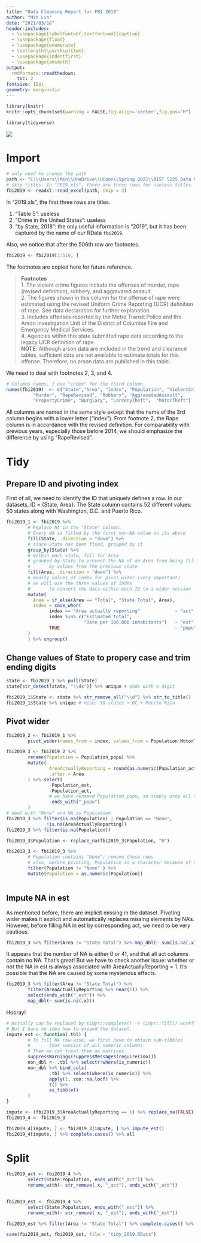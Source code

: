 ---
title: "Data Cleaning Report for FBI 2019"
author: "Min Lin"
date: "2021/03/18"
header-includes:
  - \usepackage[labelfont=bf,textfont=md]{caption}  
  - \usepackage{float}
  - \usepackage{enumerate}
  - \setlength{\parskip}{1em}
  - \usepackage{indentfirst} 
  - \usepackage{amsmath}
output:
  rmdformats::readthedown:
    toc: 2
fontsize: 12pt
geometry: margin=1in
---

```{r setup, include=FALSE}
library(knitr)
knitr::opts_chunk$set(warning = FALSE,fig.align='center',fig.pos="H")
```

```{r, message=FALSE}
library(tidyverse)
```
![](data-science-explore.png) 

# Import

```{r}
# only need to change the path
path <- "C:\\Users\\Min\\OneDrive\\UConn\\Spring 2021\\BIST 5225_Data Management and Programming in R and SAS\\Group Assignment\\Crime_by_State\\2019.xls"
# skip titles. In "2019.xls", there are three rows for useless titles. 
fbi2019 <- readxl::read_excel(path, skip = 3) 
```

In "2019.xls", the first three rows are titles. 

1. "Table 5": useless
2. "Crime in the United States": useless
3. "by State, 2018": the only useful information is "2019", but it has been captured by the name of our RData `fbi2019`.

Also, we notice that after the 506th row are footnotes. 

```{r}
fbi2019 <- fbi2019[1:510, ]
```

The footnotes are copied here for future reference. 

> __Footnotes__  
1. The violent crime figures include the offenses of murder, rape (revised definition), robbery, and aggravated assault.   
2. The figures shown in this column for the offense of rape were estimated using the revised Uniform Crime Reporting (UCR) definition of rape. See data declaration for further explanation.	  
3. Includes offenses reported by the Metro Transit Police and the Arson Investigation Unit of the District of Columbia Fire and Emergency Medical Services.  	
4. Agencies within this state submitted rape data according to the legacy UCR definition of rape.  
__NOTE__:  Although arson data are included in the trend and clearance tables, sufficient data are not available to estimate totals for this offense.  Therefore, no arson data are published in this table.				

We need to deal with footnotes 2, 3, and 4. 
		
```{r}
# Columns names. I use "index" for the third column. 
names(fbi2019)  <- c("State","Area", "index", "Population", "ViolentCrimeRevised", 
          "Murder", "RapeRevised", "Robbery", "AggravatedAssault", 
          "PropertyCrime", "Burglary", "LarcenyTheft",	"MotorTheft")
```

All columns are named in the same style except that the name of the 3rd column begins with a lower letter ("index"). From footnote 2, the Rape column is in accordance with the revised definition. For comparability with previous years, especially those before 2014, we should emphasize the difference by using "RapeRevised". 

# Tidy 
## Prepare ID and pivoting index
First of all, we need to identify the ID that uniquely defines a row. In our datasets, ID = {State, Area}. The State column contains 52 different values: 50 states along with Washington, D.C. and Puerto Rico. 
```{r}
fbi2019_1 <- fbi2019 %>% 
        # Replace NA in the "State" column. 
        # Every NA is filled by the first non-NA value on its above
        fill(State, .direction = "down") %>% 
        # since State has been fixed, grouped by it
        group_by(State) %>% 
        # within each state, fill for Area
        # grouped by State to prevent the NA of an Area from being filled 
        #       by values from the previous state
        fill(Area, .direction = "down") %>% 
        # modify values of index for pivot_wider (very important)
        # we will use the three values of index 
        #       to convert the data within each ID to a wider version
        mutate(
          Area = if_else(Area == "Total", "State Total", Area),
          index = case_when(
                index == "Area actually reporting"             ~ "act",
                index %in% c("Estimated total", 
                             "Rate per 100,000 inhabitants")   ~ "est",
                TRUE                                           ~ "popu" # NA -> "popu"
        )
        ) %>% ungroup()
```

## Change values of State to propery case and trim ending digits
```{r}
state <- fbi2019_1 %>% pull(State)
state[str_detect(state, "\\d$")] %>% unique # ends with a digit
```

```{r}
fbi2019_1$State <- state %>% str_remove_all("\\d") %>% str_to_title()
fbi2019_1$State %>% unique # nice! 50 states + DC + Puerto Rico
```
## Pivot wider
```{r}
fbi2019_2 <- fbi2019_1 %>% 
        pivot_wider(names_from = index, values_from = Population:MotorTheft) 
```

```{r}
fbi2019_3 <- fbi2019_2 %>%
        rename(Population = Population_popu) %>%
        mutate(
                AreaActuallyReporting = round(as.numeric(Population_act), 3), # three digits
                .after = Area
        ) %>% select(
                -Population_est, 
                -Population_act,
                # we have renamed Population_popu, so simply drop all columns ending with "_popu"
                -ends_with("_popu")  
        )
# deal with "None" and NA is Population
fbi2019_3 %>% filter(is.na(Population) | Population == "None", 
               !is.na(AreaActuallyReporting)) 
fbi2019_3 %>% filter(is.na(Population))

fbi2019_3$Population <- replace_na(fbi2019_3$Population, "0")  

fbi2019_3 <- fbi2019_3 %>% 
        # Population contains "None"; remove those rows 
        # also, before pivoting, Population is a character because of the appearance of "None"
        filter(Population != "None" ) %>% 
        mutate(Population = as.numeric(Population)) 
 
```
## Impute NA in est
As mentioned before, there are implicit missing in the dataset. Pivoting wider makes it explicit and automatically replaces missing elements by NA's. However, before filling NA in est by corresponding act, we need to be very cautious. 
```{r}
fbi2019_3 %>% filter(Area != "State Total") %>% map_dbl(~ sum(is.na(.x))) 
```
It appears that the number of NA is either 0 or 41, and that all act columns contain no NA. That's great! But we have to check another issue: whether or not the NA in est is always associated with AreaActuallyReporting = 1. It's possible that the NA are caused by some mysterious effects. 

```{r}
fbi2019_3 %>% filter(Area != "State Total") %>% 
        filter(AreaActuallyReporting %>% near(1)) %>% 
        select(ends_with("_est")) %>% 
        map_dbl(~ sum(is.na(.x)))
```
Hooray! 
```{r}
# Actually can be replaced by tidyr::complete() -> tidyr::fill() workflow before pivoting.
# But I have no idea how to expand the dataset. 
impute_est <- function(.tbl) {
        # To fill NA row-wise, we first have to obtain sub-tibbles
        #       that consist of all numeric columns. 
        # Then we can treat them as matrices. 
        suppressWarnings(suppressMessages(require(zoo)))
        non_dbl <- .tbl %>% select(!where(is_numeric))
        non_dbl %>% bind_cols(
                .tbl %>% select(where(is_numeric)) %>% 
                apply(1, zoo::na.locf) %>% 
                t() %>% 
                as_tibble()
        )
}

impute <- (fbi2019_3$AreaActuallyReporting == 1) %>% replace_na(FALSE)
fbi2019_4 <- fbi2019_3

fbi2019_4[impute, ] <- fbi2019_3[impute, ] %>% impute_est()
fbi2019_4[impute, ] %>% complete.cases() %>% all
```

# Split 

```{r}
fbi2019_act <- fbi2019_4 %>% 
        select(State:Population, ends_with("_act")) %>% 
        rename_with(~ str_remove(.x, "_act"), ends_with("_act"))
        

fbi2019_est <- fbi2019_4 %>% 
        select(State:Population, ends_with("_est")) %>% 
        rename_with(~ str_remove(.x, "_est"), ends_with("_est"))

fbi2019_est %>% filter(Area != "State Total") %>% complete.cases() %>% all

save(fbi2019_act, fbi2019_est, file = "tidy_2019.RData")
```






